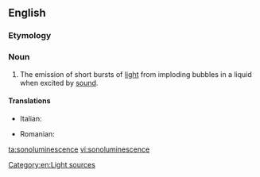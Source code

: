 ==English==
===Etymology===
{{prefix|sono|luminescence}}
===Noun===
{{wikipedia}}
{{en-noun|-}}

#{{physics}} The emission of short bursts of [[light]] from imploding bubbles in a liquid when excited by [[sound]].

====Translations====
{{trans-top|The emission of short bursts of light from imploding bubbles}}
* Italian: {{t-|it|sonoluminescenza|f}}
{{trans-mid}}
* Romanian: {{t|ro|sonoluminiscență|f}}
{{trans-bottom}}

[[Category:en:Light sources]]
[[ta:sonoluminescence]]
[[vi:sonoluminescence]]